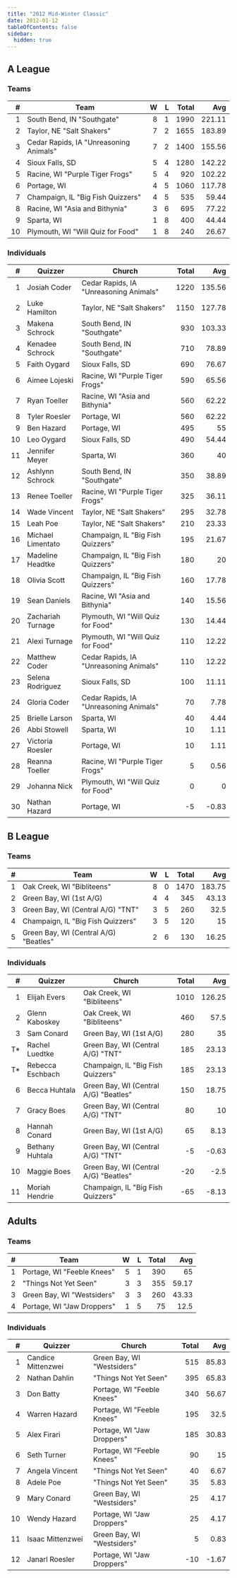 ```yaml
---
title: "2012 Mid-Winter Classic"
date: 2012-01-12
tableOfContents: false
sidebar:
  hidden: true
---
```


## A League

### Teams

|    # | Team                                   |    W |    L | Total |    Avg |
| ---: | -------------------------------------- | ---: | ---: | ----: | -----: |
|    1 | South Bend, IN "Southgate"             |    8 |    1 |  1990 | 221.11 |
|    2 | Taylor, NE "Salt Shakers"              |    7 |    2 |  1655 | 183.89 |
|    3 | Cedar Rapids, IA "Unreasoning Animals" |    7 |    2 |  1400 | 155.56 |
|    4 | Sioux Falls, SD                        |    5 |    4 |  1280 | 142.22 |
|    5 | Racine, WI "Purple Tiger Frogs"        |    5 |    4 |   920 | 102.22 |
|    6 | Portage, WI                            |    4 |    5 |  1060 | 117.78 |
|    7 | Champaign, IL "Big Fish Quizzers"      |    4 |    5 |   535 |  59.44 |
|    8 | Racine, WI "Asia and Bithynia"         |    3 |    6 |   695 |  77.22 |
|    9 | Sparta, WI                             |    1 |    8 |   400 |  44.44 |
|   10 | Plymouth, WI "Will Quiz for Food"      |    1 |    8 |   240 |  26.67 |


### Individuals

|    # | Quizzer           | Church                                 | Total |    Avg |
| ---: | ----------------- | -------------------------------------- | ----: | -----: |
|    1 | Josiah Coder      | Cedar Rapids, IA "Unreasoning Animals" |  1220 | 135.56 |
|    2 | Luke Hamilton     | Taylor, NE "Salt Shakers"              |  1150 | 127.78 |
|    3 | Makena Schrock    | South Bend, IN "Southgate"             |   930 | 103.33 |
|    4 | Kenadee Schrock   | South Bend, IN "Southgate"             |   710 |  78.89 |
|    5 | Faith Oygard      | Sioux Falls, SD                        |   690 |  76.67 |
|    6 | Aimee Lojeski     | Racine, WI "Purple Tiger Frogs"        |   590 |  65.56 |
|    7 | Ryan Toeller      | Racine, WI "Asia and Bithynia"         |   560 |  62.22 |
|    8 | Tyler Roesler     | Portage, WI                            |   560 |  62.22 |
|    9 | Ben Hazard        | Portage, WI                            |   495 |     55 |
|   10 | Leo Oygard        | Sioux Falls, SD                        |   490 |  54.44 |
|   11 | Jennifer Meyer    | Sparta, WI                             |   360 |     40 |
|   12 | Ashlynn Schrock   | South Bend, IN "Southgate"             |   350 |  38.89 |
|   13 | Renee Toeller     | Racine, WI "Purple Tiger Frogs"        |   325 |  36.11 |
|   14 | Wade Vincent      | Taylor, NE "Salt Shakers"              |   295 |  32.78 |
|   15 | Leah Poe          | Taylor, NE "Salt Shakers"              |   210 |  23.33 |
|   16 | Michael Limentato | Champaign, IL "Big Fish Quizzers"      |   195 |  21.67 |
|   17 | Madeline Headtke  | Champaign, IL "Big Fish Quizzers"      |   180 |     20 |
|   18 | Olivia Scott      | Champaign, IL "Big Fish Quizzers"      |   160 |  17.78 |
|   19 | Sean Daniels      | Racine, WI "Asia and Bithynia"         |   140 |  15.56 |
|   20 | Zachariah Turnage | Plymouth, WI "Will Quiz for Food"      |   130 |  14.44 |
|   21 | Alexi Turnage     | Plymouth, WI "Will Quiz for Food"      |   110 |  12.22 |
|   22 | Matthew Coder     | Cedar Rapids, IA "Unreasoning Animals" |   110 |  12.22 |
|   23 | Selena Rodriguez  | Sioux Falls, SD                        |   100 |  11.11 |
|   24 | Gloria Coder      | Cedar Rapids, IA "Unreasoning Animals" |    70 |   7.78 |
|   25 | Brielle Larson    | Sparta, WI                             |    40 |   4.44 |
|   26 | Abbi Stowell      | Sparta, WI                             |    10 |   1.11 |
|   27 | Victoria Roesler  | Portage, WI                            |    10 |   1.11 |
|   28 | Reanna Toeller    | Racine, WI "Purple Tiger Frogs"        |     5 |   0.56 |
|   29 | Johanna Nick      | Plymouth, WI "Will Quiz for Food"      |     0 |      0 |
|   30 | Nathan Hazard     | Portage, WI                            |    -5 |  -0.83 |

## B League

### Teams

|    # | Team                                  |    W |    L | Total |    Avg |
| ---: | ------------------------------------- | ---: | ---: | ----: | -----: |
|    1 | Oak Creek, WI "Bibliteens"            |    8 |    0 |  1470 | 183.75 |
|    2 | Green Bay, WI (1st A/G)               |    4 |    4 |   345 |  43.13 |
|    3 | Green Bay, WI (Central A/G) "TNT"     |    3 |    5 |   260 |   32.5 |
|    4 | Champaign, IL "Big Fish Quizzers"     |    3 |    5 |   120 |     15 |
|    5 | Green Bay, WI (Central A/G) "Beatles" |    2 |    6 |   130 |  16.25 |

### Individuals

|    # | Quizzer          | Church                                | Total |    Avg |
| ---: | ---------------- | ------------------------------------- | ----: | -----: |
|    1 | Elijah Evers     | Oak Creek, WI "Bibliteens"            |  1010 | 126.25 |
|    2 | Glenn Kaboskey   | Oak Creek, WI "Bibliteens"            |   460 |   57.5 |
|    3 | Sam Conard       | Green Bay, WI (1st A/G)               |   280 |     35 |
|   T* | Rachel Luedtke   | Green Bay, WI (Central A/G) "TNT"     |   185 |  23.13 |
|   T* | Rebecca Eschbach | Champaign, IL "Big Fish Quizzers"     |   185 |  23.13 |
|    6 | Becca Huhtala    | Green Bay, WI (Central A/G) "Beatles" |   150 |  18.75 |
|    7 | Gracy Boes       | Green Bay, WI (Central A/G) "TNT"     |    80 |     10 |
|    8 | Hannah Conard    | Green Bay, WI (1st A/G)               |    65 |   8.13 |
|    9 | Bethany Huhtala  | Green Bay, WI (Central A/G) "TNT"     |    -5 |  -0.63 |
|   10 | Maggie Boes      | Green Bay, WI (Central A/G) "Beatles" |   -20 |   -2.5 |
|   11 | Moriah Hendrie   | Champaign, IL "Big Fish Quizzers"     |   -65 |  -8.13 |

## Adults

### Teams

|    # | Team                       |    W |    L | Total |   Avg |
| ---: | -------------------------- | ---: | ---: | ----: | ----: |
|    1 | Portage, WI "Feeble Knees" |    5 |    1 |   390 |    65 |
|    2 | "Things Not Yet Seen"      |    3 |    3 |   355 | 59.17 |
|    3 | Green Bay, WI "Westsiders" |    3 |    3 |   260 | 43.33 |
|    4 | Portage, WI "Jaw Droppers" |    1 |    5 |    75 |  12.5 |

### Individuals

|    # | Quizzer            | Church                     | Total |   Avg |
| ---: | ------------------ | -------------------------- | ----: | ----: |
|    1 | Candice Mittenzwei | Green Bay, WI "Westsiders" |   515 | 85.83 |
|    2 | Nathan Dahlin      | "Things Not Yet Seen"      |   395 | 65.83 |
|    3 | Don Batty          | Portage, WI "Feeble Knees" |   340 | 56.67 |
|    4 | Warren Hazard      | Portage, WI "Feeble Knees" |   195 |  32.5 |
|    5 | Alex Firari        | Portage, WI "Jaw Droppers" |   185 | 30.83 |
|    6 | Seth Turner        | Portage, WI "Feeble Knees" |    90 |    15 |
|    7 | Angela Vincent     | "Things Not Yet Seen"      |    40 |  6.67 |
|    8 | Adele Poe          | "Things Not Yet Seen"      |    35 |  5.83 |
|    9 | Mary Conard        | Green Bay, WI "Westsiders" |    25 |  4.17 |
|   10 | Wendy Hazard       | Portage, WI "Jaw Droppers" |    25 |  4.17 |
|   11 | Isaac Mittenzwei   | Green Bay, WI "Westsiders" |     5 |  0.83 |
|   12 | Janarl Roesler     | Portage, WI "Jaw Droppers" |   -10 | -1.67 |

